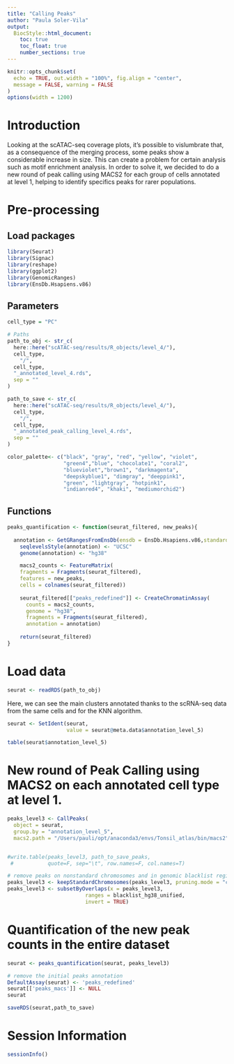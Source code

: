 ```yaml
---
title: "Calling Peaks"
author: "Paula Soler-Vila"
output: 
  BiocStyle::html_document:
    toc: true
    toc_float: true
    number_sections: true
---
```

  
```r
knitr::opts_chunk$set(
  echo = TRUE, out.width = "100%", fig.align = "center",
  message = FALSE, warning = FALSE
)
options(width = 1200)
```

# Introduction
Looking at the scATAC-seq coverage plots, it's possible to vislumbrate that, as a consequence of the merging process, some peaks show a considerable increase in size. This can create a problem for certain analysis such as motif enrichment analysis. In order to solve it, we decided to do a new round of peak calling using MACS2 for each group of cells annotated at level 1, helping to identify specifics peaks for rarer populations.  

# Pre-processing

## Load packages

```r
library(Seurat)
library(Signac)
library(reshape)
library(ggplot2)
library(GenomicRanges)
library(EnsDb.Hsapiens.v86)
```

## Parameters

```r
cell_type = "PC"

# Paths
path_to_obj <- str_c(
  here::here("scATAC-seq/results/R_objects/level_4/"),
  cell_type,
    "/",
  cell_type,
  "_annotated_level_4.rds",
  sep = ""
)

path_to_save <- str_c(
  here::here("scATAC-seq/results/R_objects/level_4/"),
  cell_type,
    "/",
  cell_type,
  "_annotated_peak_calling_level_4.rds",
  sep = ""
)

color_palette<- c("black", "gray", "red", "yellow", "violet", 
                  "green4","blue", "chocolate1", "coral2", 
                  "blueviolet","brown1", "darkmagenta", 
                  "deepskyblue1", "dimgray", "deeppink1", 
                  "green", "lightgray", "hotpink1",
                  "indianred4", "khaki", "mediumorchid2")
```

## Functions

```r
peaks_quantification <- function(seurat_filtered, new_peaks){ 
    
  annotation <- GetGRangesFromEnsDb(ensdb = EnsDb.Hsapiens.v86,standard.chromosomes = T)
    seqlevelsStyle(annotation) <- "UCSC"
    genome(annotation) <- "hg38"

    macs2_counts <- FeatureMatrix(
    fragments = Fragments(seurat_filtered),
    features = new_peaks,
    cells = colnames(seurat_filtered))
    
    seurat_filtered[["peaks_redefined"]] <- CreateChromatinAssay(
      counts = macs2_counts, 
      genome = "hg38",
      fragments = Fragments(seurat_filtered),
      annotation = annotation)
    
    return(seurat_filtered)
}
```

# Load data

```r
seurat <- readRDS(path_to_obj)
```

Here, we can see the main clusters annotated thanks to the scRNA-seq data from the same cells and for the KNN algorithm.

```r
seurat <- SetIdent(seurat, 
                   value = seurat@meta.data$annotation_level_5)

table(seurat$annotation_level_5)
```


# New round of Peak Calling using MACS2 on each annotated cell type at level 1.

```r
peaks_level3 <- CallPeaks(
  object = seurat,
  group.by = "annotation_level_5",
  macs2.path = "/Users/pauli/opt/anaconda3/envs/Tonsil_atlas/bin/macs2")


#write.table(peaks_level3, path_to_save_peaks,
 #           quote=F, sep="\t", row.names=F, col.names=T)
```

```r
# remove peaks on nonstandard chromosomes and in genomic blacklist regions
peaks_level3 <- keepStandardChromosomes(peaks_level3, pruning.mode = "coarse")
peaks_level3 <- subsetByOverlaps(x = peaks_level3, 
                         ranges = blacklist_hg38_unified, 
                         invert = TRUE)
```

# Quantification of the new peak counts in the entire dataset

```r
seurat <- peaks_quantification(seurat, peaks_level3)
```

```r
# remove the initial peaks annotation
DefaultAssay(seurat) <- 'peaks_redefined'
seurat[['peaks_macs']] <- NULL
seurat

saveRDS(seurat,path_to_save)
```

# Session Information
```r
sessionInfo()
```
